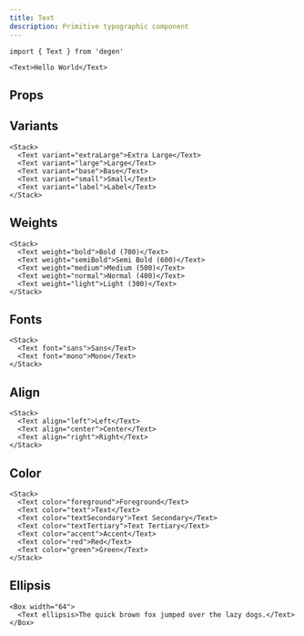 ```yaml
---
title: Text
description: Primitive typographic component
---
```


```tsx
import { Text } from 'degen'
```

```tsx expand=true live=true
<Text>Hello World</Text>
```

## Props

<PropsTable sourceLink={sourceLink} types={types} />

## Variants

```tsx live=true
<Stack>
  <Text variant="extraLarge">Extra Large</Text>
  <Text variant="large">Large</Text>
  <Text variant="base">Base</Text>
  <Text variant="small">Small</Text>
  <Text variant="label">Label</Text>
</Stack>
```

## Weights

```tsx live=true
<Stack>
  <Text weight="bold">Bold (700)</Text>
  <Text weight="semiBold">Semi Bold (600)</Text>
  <Text weight="medium">Medium (500)</Text>
  <Text weight="normal">Normal (400)</Text>
  <Text weight="light">Light (300)</Text>
</Stack>
```

## Fonts

```tsx live=true
<Stack>
  <Text font="sans">Sans</Text>
  <Text font="mono">Mono</Text>
</Stack>
```

## Align

```tsx live=true
<Stack>
  <Text align="left">Left</Text>
  <Text align="center">Center</Text>
  <Text align="right">Right</Text>
</Stack>
```

## Color

```tsx live=true
<Stack>
  <Text color="foreground">Foreground</Text>
  <Text color="text">Text</Text>
  <Text color="textSecondary">Text Secondary</Text>
  <Text color="textTertiary">Text Tertiary</Text>
  <Text color="accent">Accent</Text>
  <Text color="red">Red</Text>
  <Text color="green">Green</Text>
</Stack>
```

## Ellipsis

```tsx live=true
<Box width="64">
  <Text ellipsis>The quick brown fox jumped over the lazy dogs.</Text>
</Box>
```
